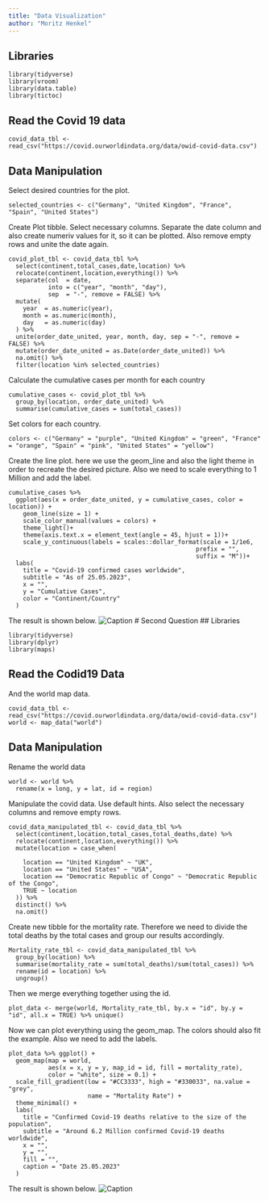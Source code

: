 ```yaml
---
title: "Data Visualization"
author: "Moritz Henkel"
---
```


## Libraries
```
library(tidyverse)
library(vroom)
library(data.table)
library(tictoc)
```
## Read the Covid 19 data
```
covid_data_tbl <- read_csv("https://covid.ourworldindata.org/data/owid-covid-data.csv")
```
## Data Manipulation
Select desired countries for the plot.
```
selected_countries <- c("Germany", "United Kingdom", "France", "Spain", "United States")
```
Create Plot tibble. Select necessary columns. Separate the date column and also create numeriv values for it, so it can be plotted. Also remove empty rows and unite the date again.
```
covid_plot_tbl <- covid_data_tbl %>% 
  select(continent,total_cases,date,location) %>% 
  relocate(continent,location,everything()) %>%
  separate(col  = date,
           into = c("year", "month", "day"),
           sep  = "-", remove = FALSE) %>%
  mutate(
    year  = as.numeric(year),
    month = as.numeric(month),
    day   = as.numeric(day)
  ) %>%
  unite(order_date_united, year, month, day, sep = "-", remove = FALSE) %>%
  mutate(order_date_united = as.Date(order_date_united)) %>%
  na.omit() %>%
  filter(location %in% selected_countries)
```
Calculate the cumulative cases per month for each country
```
cumulative_cases <- covid_plot_tbl %>%
  group_by(location, order_date_united) %>%
  summarise(cumulative_cases = sum(total_cases))
```
Set colors for each country.
```
colors <- c("Germany" = "purple", "United Kingdom" = "green", "France" = "orange", "Spain" = "pink", "United States" = "yellow")

```
Create the line plot. here we use the geom_line and also the light theme in order to recreate the desired picture. Also we need to scale everything to 1 Million and add the label.
```
cumulative_cases %>% 
  ggplot(aes(x = order_date_united, y = cumulative_cases, color = location)) +
    geom_line(size = 1) +
    scale_color_manual(values = colors) +
    theme_light()+
    theme(axis.text.x = element_text(angle = 45, hjust = 1))+
    scale_y_continuous(labels = scales::dollar_format(scale = 1/1e6, 
                                                    prefix = "", 
                                                    suffix = "M"))+
  labs(
    title = "Covid-19 confirmed cases worldwide",
    subtitle = "As of 25.05.2023",
    x = "",
    y = "Cumulative Cases",
    color = "Continent/Country"
  )
```
The result is shown below.
![Caption](../../assets/img/visua1.png)
# Second Question
## Libraries
```
library(tidyverse)
library(dplyr)
library(maps)
```
## Read the Codid19 Data
And the world map data.
```
covid_data_tbl <- read_csv("https://covid.ourworldindata.org/data/owid-covid-data.csv")
world <- map_data("world")
```
## Data Manipulation
Rename the world data
```
world <- world %>%
  rename(x = long, y = lat, id = region)
```
Manipulate the covid data. Use default hints. Also select the necessary columns and remove empty rows.
```
covid_data_manipulated_tbl <- covid_data_tbl %>% 
  select(continent,location,total_cases,total_deaths,date) %>% 
  relocate(continent,location,everything()) %>%
  mutate(location = case_when(
    
    location == "United Kingdom" ~ "UK",
    location == "United States" ~ "USA",
    location == "Democratic Republic of Congo" ~ "Democratic Republic of the Congo",
    TRUE ~ location
  )) %>%
  distinct() %>%
  na.omit()
```
Create new tibble for the mortality rate. Therefore we need to divide the total deaths by the total cases and group our results accordingly.
```
Mortality_rate_tbl <- covid_data_manipulated_tbl %>%
  group_by(location) %>%
  summarise(mortality_rate = sum(total_deaths)/sum(total_cases)) %>%
  rename(id = location) %>%
  ungroup()
```
Then we merge everything together using the id.
```
plot_data <- merge(world, Mortality_rate_tbl, by.x = "id", by.y = "id", all.x = TRUE) %>% unique()
```
Now we can plot everything using the geom_map. The colors should also fit the example. Also we need to add the labels.
```
plot_data %>% ggplot() +
  geom_map(map = world,
           aes(x = x, y = y, map_id = id, fill = mortality_rate),
           color = "white", size = 0.1) +
  scale_fill_gradient(low = "#CC3333", high = "#330033", na.value = "grey",
                      name = "Mortality Rate") +
  theme_minimal() +
  labs(
    title = "Confirmed Covid-19 deaths relative to the size of the population",
    subtitle = "Around 6.2 Million confirmed Covid-19 deaths worldwide",
    x = "",
    y = "",
    fill = "",
    caption = "Date 25.05.2023"
  )

```
The result is shown below.
![Caption](../../assets/img/visua2.png)
















